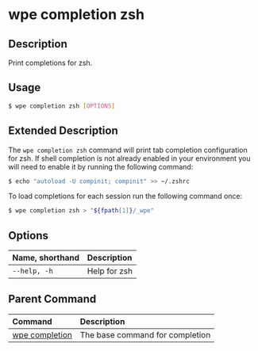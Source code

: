 # wpe completion zsh

## Description

Print completions for zsh.

## Usage

```bash
$ wpe completion zsh [OPTIONS]
```

## Extended Description

The `wpe completion zsh` command will print tab completion configuration for zsh. If shell completion is not already enabled in your environment you will need to enable it by running the following command:

```bash
$ echo "autoload -U compinit; compinit" >> ~/.zshrc
```

To load completions for each session run the following command once:

```bash
$ wpe completion zsh > "${fpath[1]}/_wpe"
```

## Options

| Name, shorthand | Description  |
| :-------------- | :----------- |
| `--help, -h`    | Help for zsh |

## Parent Command

| Command                         | Description                     |
| :------------------------------ | :------------------------------ |
| [wpe completion](../completion) | The base command for completion |
